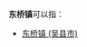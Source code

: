 '''东桥镇'''可以指：
{{PRC admin/disambig|34/15/02/102/000|35/01/24/110/000|35/05/21/111/000|36/03/13/107/000|42/08/81/112/000}}
*[[东桥镇_(吴县市)|东桥镇 (吴县市)]]
{{disambig|cat=三字中国镇名消歧义}}